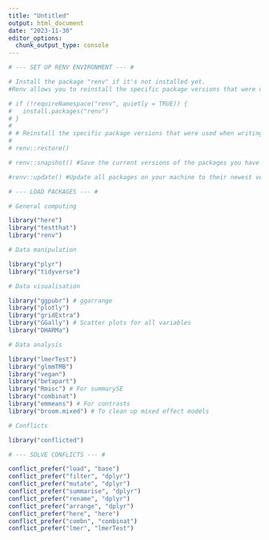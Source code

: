 ```yaml
---
title: "Untitled"
output: html_document
date: "2023-11-30"
editor_options: 
  chunk_output_type: console
---
```


```r

# --- SET UP RENV ENVIRONMENT --- #

# Install the package "renv" if it's not installed yet.
#Renv allows you to reinstall the specific package versions that were used when writing code for this project.

# if (!requireNamespace("renv", quietly = TRUE)) {
#   install.packages("renv")
# }
# 
# # Reinstall the specific package versions that were used when writing code for this project.
# 
# renv::restore()

# renv::snapshot() #Save the current versions of the packages you have on your machine. This is useful when you have changed the version of a package, installed, or uninstalled some packages. 

#renv::update() #Update all packages on your machine to their newest version. Watch out: if you update all packages things might not work anymore. Only do so if you are okay with changing the code to adapt to new package versions.
```

```r

# --- LOAD PACKAGES --- #

# General computing

library("here")
library("testthat")
library("renv")

# Data manipulation

library("plyr")
library("tidyverse")

# Data visualisation

library("ggpubr") # ggarrange
library("plotly")
library("gridExtra")
library("GGally") # Scatter plots for all variables
library("DHARMa")

# Data analysis

library("lmerTest")
library("glmmTMB")
library("vegan")
library("betapart")
library("Rmisc") # For summarySE
library("combinat")
library("emmeans") # For contrasts
library("broom.mixed") # To clean up mixed effect models

# Conflicts

library("conflicted")
```

```r

# --- SOLVE CONFLICTS --- #

conflict_prefer("load", "base")
conflict_prefer("filter", "dplyr")
conflict_prefer("mutate", "dplyr")
conflict_prefer("summarise", "dplyr")
conflict_prefer("rename", "dplyr")
conflict_prefer("arrange", "dplyr")
conflict_prefer("here", "here")
conflict_prefer("combn", "combinat")
conflict_prefer("lmer", "lmerTest")
```